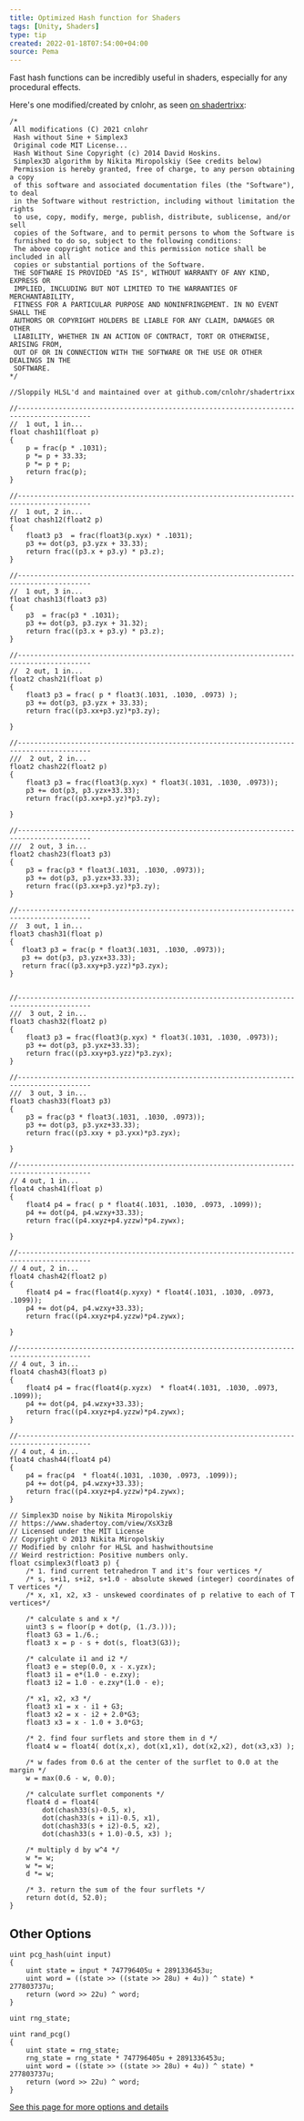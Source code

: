 ```yaml
---
title: Optimized Hash function for Shaders
tags: [Unity, Shaders]
type: tip
created: 2022-01-18T07:54:00+04:00
source: Pema
---
```


Fast hash functions can be incredibly useful in shaders, especially for any procedural effects.

Here's one modified/created by cnlohr, as seen [on shadertrixx](https://github.com/cnlohr/shadertrixx/blob/main/Assets/cnlohr/Shaders/hashwithoutsine/hashwithoutsine.cginc):

```hlsl
/*
 All modifications (C) 2021 cnlohr
 Hash without Sine + Simplex3
 Original code MIT License...
 Hash Without Sine Copyright (c) 2014 David Hoskins.
 Simplex3D algorithm by Nikita Miropolskiy (See credits below)
 Permission is hereby granted, free of charge, to any person obtaining a copy
 of this software and associated documentation files (the "Software"), to deal
 in the Software without restriction, including without limitation the rights
 to use, copy, modify, merge, publish, distribute, sublicense, and/or sell
 copies of the Software, and to permit persons to whom the Software is
 furnished to do so, subject to the following conditions:
 The above copyright notice and this permission notice shall be included in all
 copies or substantial portions of the Software.
 THE SOFTWARE IS PROVIDED "AS IS", WITHOUT WARRANTY OF ANY KIND, EXPRESS OR
 IMPLIED, INCLUDING BUT NOT LIMITED TO THE WARRANTIES OF MERCHANTABILITY,
 FITNESS FOR A PARTICULAR PURPOSE AND NONINFRINGEMENT. IN NO EVENT SHALL THE
 AUTHORS OR COPYRIGHT HOLDERS BE LIABLE FOR ANY CLAIM, DAMAGES OR OTHER
 LIABILITY, WHETHER IN AN ACTION OF CONTRACT, TORT OR OTHERWISE, ARISING FROM,
 OUT OF OR IN CONNECTION WITH THE SOFTWARE OR THE USE OR OTHER DEALINGS IN THE
 SOFTWARE.
*/

//Sloppily HLSL'd and maintained over at github.com/cnlohr/shadertrixx

//----------------------------------------------------------------------------------------
//  1 out, 1 in...
float chash11(float p)
{
    p = frac(p * .1031);
    p *= p + 33.33;
    p *= p + p;
    return frac(p);
}

//----------------------------------------------------------------------------------------
//  1 out, 2 in...
float chash12(float2 p)
{
	float3 p3  = frac(float3(p.xyx) * .1031);
    p3 += dot(p3, p3.yzx + 33.33);
    return frac((p3.x + p3.y) * p3.z);
}

//----------------------------------------------------------------------------------------
//  1 out, 3 in...
float chash13(float3 p3)
{
	p3  = frac(p3 * .1031);
    p3 += dot(p3, p3.zyx + 31.32);
    return frac((p3.x + p3.y) * p3.z);
}

//----------------------------------------------------------------------------------------
//  2 out, 1 in...
float2 chash21(float p)
{
	float3 p3 = frac( p * float3(.1031, .1030, .0973) );
	p3 += dot(p3, p3.yzx + 33.33);
    return frac((p3.xx+p3.yz)*p3.zy);

}

//----------------------------------------------------------------------------------------
///  2 out, 2 in...
float2 chash22(float2 p)
{
	float3 p3 = frac(float3(p.xyx) * float3(.1031, .1030, .0973));
    p3 += dot(p3, p3.yzx+33.33);
    return frac((p3.xx+p3.yz)*p3.zy);

}

//----------------------------------------------------------------------------------------
///  2 out, 3 in...
float2 chash23(float3 p3)
{
	p3 = frac(p3 * float3(.1031, .1030, .0973));
    p3 += dot(p3, p3.yzx+33.33);
    return frac((p3.xx+p3.yz)*p3.zy);
}

//----------------------------------------------------------------------------------------
//  3 out, 1 in...
float3 chash31(float p)
{
   float3 p3 = frac(p * float3(.1031, .1030, .0973));
   p3 += dot(p3, p3.yzx+33.33);
   return frac((p3.xxy+p3.yzz)*p3.zyx); 
}


//----------------------------------------------------------------------------------------
///  3 out, 2 in...
float3 chash32(float2 p)
{
	float3 p3 = frac(float3(p.xyx) * float3(.1031, .1030, .0973));
    p3 += dot(p3, p3.yxz+33.33);
    return frac((p3.xxy+p3.yzz)*p3.zyx);
}

//----------------------------------------------------------------------------------------
///  3 out, 3 in...
float3 chash33(float3 p3)
{
	p3 = frac(p3 * float3(.1031, .1030, .0973));
    p3 += dot(p3, p3.yxz+33.33);
    return frac((p3.xxy + p3.yxx)*p3.zyx);

}

//----------------------------------------------------------------------------------------
// 4 out, 1 in...
float4 chash41(float p)
{
	float4 p4 = frac( p * float4(.1031, .1030, .0973, .1099));
    p4 += dot(p4, p4.wzxy+33.33);
    return frac((p4.xxyz+p4.yzzw)*p4.zywx);
    
}

//----------------------------------------------------------------------------------------
// 4 out, 2 in...
float4 chash42(float2 p)
{
	float4 p4 = frac(float4(p.xyxy) * float4(.1031, .1030, .0973, .1099));
    p4 += dot(p4, p4.wzxy+33.33);
    return frac((p4.xxyz+p4.yzzw)*p4.zywx);

}

//----------------------------------------------------------------------------------------
// 4 out, 3 in...
float4 chash43(float3 p)
{
	float4 p4 = frac(float4(p.xyzx)  * float4(.1031, .1030, .0973, .1099));
    p4 += dot(p4, p4.wzxy+33.33);
    return frac((p4.xxyz+p4.yzzw)*p4.zywx);
}

//----------------------------------------------------------------------------------------
// 4 out, 4 in...
float4 chash44(float4 p4)
{
	p4 = frac(p4  * float4(.1031, .1030, .0973, .1099));
    p4 += dot(p4, p4.wzxy+33.33);
    return frac((p4.xxyz+p4.yzzw)*p4.zywx);
}

// Simplex3D noise by Nikita Miropolskiy
// https://www.shadertoy.com/view/XsX3zB
// Licensed under the MIT License
// Copyright © 2013 Nikita Miropolskiy
// Modified by cnlohr for HLSL and hashwithoutsine
// Weird restriction: Positive numbers only.
float csimplex3(float3 p) {
	/* 1. find current tetrahedron T and it's four vertices */
	/* s, s+i1, s+i2, s+1.0 - absolute skewed (integer) coordinates of T vertices */
	/* x, x1, x2, x3 - unskewed coordinates of p relative to each of T vertices*/

	/* calculate s and x */
	uint3 s = floor(p + dot(p, (1./3.)));
	float3 G3 = 1./6.;
	float3 x = p - s + dot(s, float3(G3));

	/* calculate i1 and i2 */
	float3 e = step(0.0, x - x.yzx);
	float3 i1 = e*(1.0 - e.zxy);
	float3 i2 = 1.0 - e.zxy*(1.0 - e);

	/* x1, x2, x3 */
	float3 x1 = x - i1 + G3;
	float3 x2 = x - i2 + 2.0*G3;
	float3 x3 = x - 1.0 + 3.0*G3;

	/* 2. find four surflets and store them in d */
	float4 w = float4( dot(x,x), dot(x1,x1), dot(x2,x2), dot(x3,x3) );

	/* w fades from 0.6 at the center of the surflet to 0.0 at the margin */
	w = max(0.6 - w, 0.0);

	/* calculate surflet components */
	float4 d = float4( 
		dot(chash33(s)-0.5, x),
		dot(chash33(s + i1)-0.5, x1),
		dot(chash33(s + i2)-0.5, x2),
		dot(chash33(s + 1.0)-0.5, x3) );

	/* multiply d by w^4 */
	w *= w;
	w *= w;
	d *= w;

	/* 3. return the sum of the four surflets */
	return dot(d, 52.0);
}
```

## Other Options

```hlsl
uint pcg_hash(uint input)
{
    uint state = input * 747796405u + 2891336453u;
    uint word = ((state >> ((state >> 28u) + 4u)) ^ state) * 277803737u;
    return (word >> 22u) ^ word;
}
```

```hlsl
uint rng_state;

uint rand_pcg()
{
    uint state = rng_state;
    rng_state = rng_state * 747796405u + 2891336453u;
    uint word = ((state >> ((state >> 28u) + 4u)) ^ state) * 277803737u;
    return (word >> 22u) ^ word;
}
```

[See this page for more options and details](https://www.reedbeta.com/blog/hash-functions-for-gpu-rendering/)